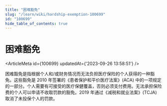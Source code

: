 ```yaml
---
title: "困难豁免"
slug: "/learn/wiki/hardship-exemption-100699"
id: "100699"
hide_table_of_contents: true
---
```



# 困难豁免

<ArticleMeta id={100699} updatedAt={'2023-09-26 13:58:51'} />
<div className='border-solid border-b border-t-0 my-4 border-[var(--ifm-color-gray-300)]' />

困难豁免是指根据个人和/或财务情况而无法负担医疗保险的个人获得的一种豁免。这些豁免是 2010 年签署的《患者保护和平价医疗法案》(ACA) 中的一项规定的一部分。个人需要有可接受的医疗保健覆盖，否则必须支付费用。无法承担保险费的个人可以申请不收取罚款的豁免。2019 年通过《减税和就业法案》(TCJA) 取消了未投保个人的罚款。
